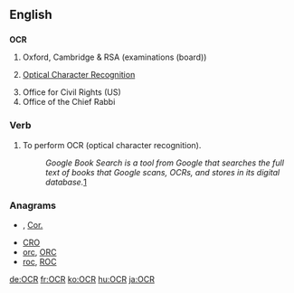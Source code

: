 ==English==

==={{initialism}}===
'''OCR'''

# Oxford, Cambridge & RSA (examinations (board))
# {{computer}} [[optical character recognition|Optical Character Recognition]]
# Office for Civil Rights (US)
# Office of the Chief Rabbi

===Verb===
{{en-verb|OCR|ing}}

#To perform OCR (optical character recognition).
#: ''Google Book Search is a tool from Google that searches the full text of books that Google scans, OCRs, and stores in its digital database.''[http://en.wikipedia.org/wiki/Google_Book_Search]

===Anagrams===
* {{alphagram|[[cor#English|cor]]}} , [[Cor.#English|Cor.]]
* [[CRO#English|CRO]]
* [[orc#English|orc]], [[ORC#English|ORC]]
* [[roc#English|roc]], [[ROC#English|ROC]]

[[de:OCR]]
[[fr:OCR]]
[[ko:OCR]]
[[hu:OCR]]
[[ja:OCR]]
